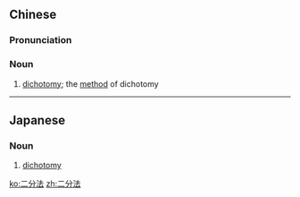 ==Chinese==
{{zh-forms|type=21}}

===Pronunciation===
{{zh-pron
|m=èrfēnfǎ
|c=ji6 fan1 faat3
|cat=n
}}

===Noun===
{{zh-noun}}

# [[dichotomy]]; the [[method]] of dichotomy

----

==Japanese==
{{ja-kanjitab|に|ぶん|ほう|yomi=o}}

===Noun===
{{ja-noun|にぶんほう}}

# [[dichotomy]]

[[ko:二分法]]
[[zh:二分法]]